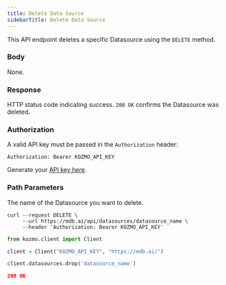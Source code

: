 ```yaml
---
title: Delete Data Source
sidebarTitle: Delete Data Source
---
```


This API endpoint deletes a specific Datasource using the `DELETE` method.

### Body

None.

### Response

<ResponseField name="status" type="string" required>  

HTTP status code indicating success. `200 OK` confirms the Datasource was deleted.

</ResponseField>

### Authorization

A valid API key must be passed in the `Authorization` header:

```
Authorization: Bearer KOZMO_API_KEY
```

Generate your [API key here](https://mdb.ai/apiKeys).

### Path Parameters

<ParamField body='datasource_name' type='string' required>

The name of the Datasource you want to delete.

</ParamField>

<RequestExample>

```shell Shell
curl --request DELETE \
     --url https://mdb.ai/api/datasources/datasource_name \
     --header 'Authorization: Bearer KOZMO_API_KEY'
```

```python Python
from kozmo.client import Client

client = Client("KOZMO_API_KEY", "https://mdb.ai/")

client.datasources.drop('datasource_name')
```

</RequestExample>

<ResponseExample>

```json Response
200 OK
```

</ResponseExample>
